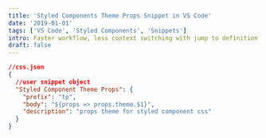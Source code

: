 ```yaml
---
title: 'Styled Components Theme Props Snippet in VS Code'
date: '2019-01-01'
tags: ['VS Code', 'Styled Components', 'Snippets']
intro: Faster workflow, less context switching with jump to definition
draft: false
---
```


```json
//css.json
{
  //user snippet object
  "Styled Component Theme Props": {
    "prefix": "tp",
    "body": "${props => props.theme.$1}",
    "description": "props theme for styled component css"
  }
}
```
